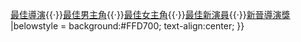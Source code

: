 {{Navbox with columns
|name  = 香港電影導演會年度大獎
|title = [[香港電影導演會年度大獎]]
|titlestyle =background:#FFD700;
|colwidth = 300px
|below  = [[香港電影導演會年度大獎最佳電影|最佳電影]]{{·}}[[香港電影導演會年度大獎最佳導演|最佳導演]]{{·}}[[香港電影導演會年度大獎最佳男主角|最佳男主角]]{{·}}[[香港電影導演會年度大獎最佳女主角|最佳女主角]]{{·}}[[香港電影導演會年度大獎最佳新演員|最佳新演員]]{{·}}[[香港電影導演會年度大獎新晉導演獎|新晉導演獎]]
|belowstyle = background:#FFD700; text-align:center; 
}}<noinclude>
[[Category:香港電影導演會年度大獎模板| ]]</noinclude>